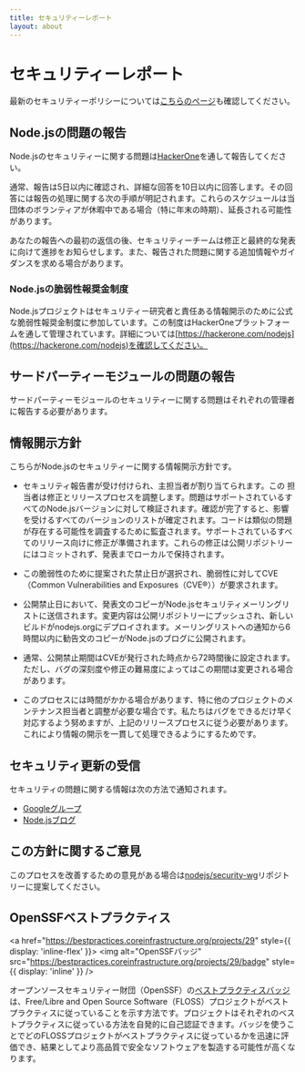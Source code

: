 ```yaml
---
title: セキュリティーレポート
layout: about
---
```


# セキュリティーレポート

最新のセキュリティーポリシーについては[こちらのページ](https://github.com/nodejs/node/security/policy)も確認してください。

## Node.jsの問題の報告

Node.jsのセキュリティーに関する問題は[HackerOne](https://hackerone.com/nodejs)を通して報告してください。

通常、報告は5日以内に確認され、詳細な回答を10日以内に回答します。その回答には報告の処理に関する次の手順が明記されます。これらのスケジュールは当団体のボランティアが休暇中である場合（特に年末の時期）、延長される可能性があります。

あなたの報告への最初の返信の後、セキュリティーチームは修正と最終的な発表に向けて進捗をお知らせします。また、報告された問題に関する追加情報やガイダンスを求める場合があります。

### Node.jsの脆弱性報奨金制度

Node.jsプロジェクトはセキュリティー研究者と責任ある情報開示のために公式な脆弱性報奨金制度に参加しています。この制度はHackerOneプラットフォームを通して管理されています。詳細については[https://hackerone.com/nodejs](https://hackerone.com/nodejs)を確認してください。

## サードパーティーモジュールの問題の報告

サードパーティーモジュールのセキュリティーに関する問題はそれぞれの管理者に報告する必要があります。

## 情報開示方針

こちらがNode.jsのセキュリティーに関する情報開示方針です。

- セキュリティ報告書が受け付けられ、主担当者が割り当てられます。この
  担当者は修正とリリースプロセスを調整します。問題はサポートされているすべてのNode.jsバージョンに対して検証されます。確認が完了すると、影響を受けるすべてのバージョンのリストが確定されます。コードは類似の問題が存在する可能性を調査するために監査されます。サポートされているすべてのリリース向けに修正が準備されます。これらの修正は公開リポジトリーにはコミットされず、発表までローカルで保持されます。

- この脆弱性のために提案された禁止日が選択され、脆弱性に対してCVE（Common Vulnerabilities and Exposures（CVE®））が要求されます。

- 公開禁止日において、発表文のコピーがNode.jsセキュリティメーリングリストに送信されます。変更内容は公開リポジトリーにプッシュされ、新しいビルドがnodejs.orgにデプロイされます。メーリングリストへの通知から6時間以内に勧告文のコピーがNode.jsのブログに公開されます。

- 通常、公開禁止期間はCVEが発行された時点から72時間後に設定されます。ただし、バグの深刻度や修正の難易度によってはこの期間は変更される場合があります。

- このプロセスには時間がかかる場合があります、特に他のプロジェクトのメンテナンス担当者と調整が必要な場合です。私たちはバグをできるだけ早く対応するよう努めますが、上記のリリースプロセスに従う必要があります。これにより情報の開示を一貫して処理できるようにするためです。

## セキュリティ更新の受信

セキュリティの問題に関する情報は次の方法で通知されます。

- [Googleグループ](https://groups.google.com/group/nodejs-sec)
- [Node.jsブログ](/blog)

## この方針に関するご意見

このプロセスを改善するための意見がある場合は[nodejs/security-wg](https://github.com/nodejs/security-wg)リポジトリーに提案してください。

## OpenSSFベストプラクティス

<a href="https://bestpractices.coreinfrastructure.org/projects/29" style={{ display: 'inline-flex' }}>
  <img alt="OpenSSFバッジ" src="https://bestpractices.coreinfrastructure.org/projects/29/badge" style={{ display: 'inline' }} />
</a>

オープンソースセキュリティー財団（OpenSSF）の[ベストプラクティスバッジ](https://github.com/coreinfrastructure/best-practices-badge)は、Free/Libre and Open Source Software（FLOSS）プロジェクトがベストプラクティスに従っていることを示す方法です。プロジェクトはそれぞれのベストプラクティスに従っている方法を自発的に自己認証できます。バッジを使うことでどのFLOSSプロジェクトがベストプラクティスに従っているかを迅速に評価でき、結果としてより高品質で安全なソフトウェアを製造する可能性が高くなります。
